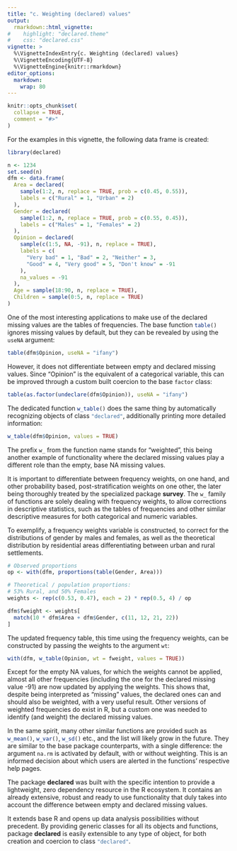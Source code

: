 ```yaml
---
title: "c. Weighting (declared) values"
output:
  rmarkdown::html_vignette:
#    highlight: "declared.theme"
#    css: "declared.css"
vignette: >
  %\VignetteIndexEntry{c. Weighting (declared) values}
  %\VignetteEncoding{UTF-8}
  %\VignetteEngine{knitr::rmarkdown}
editor_options: 
  markdown: 
    wrap: 80
---
```


```r
knitr::opts_chunk$set(
  collapse = TRUE,
  comment = "#>"
)
```


For the examples in this vignette, the following data frame is created:

```r
library(declared)

n <- 1234
set.seed(n)
dfm <- data.frame(
  Area = declared(
    sample(1:2, n, replace = TRUE, prob = c(0.45, 0.55)),
    labels = c("Rural" = 1, "Urban" = 2)
  ),
  Gender = declared(
    sample(1:2, n, replace = TRUE, prob = c(0.55, 0.45)),
    labels = c("Males" = 1, "Females" = 2)
  ),
  Opinion = declared(
    sample(c(1:5, NA, -91), n, replace = TRUE),
    labels = c(
      "Very bad" = 1, "Bad" = 2, "Neither" = 3,
      "Good" = 4, "Very good" = 5, "Don't know" = -91
    ),
    na_values = -91
  ),
  Age = sample(18:90, n, replace = TRUE),
  Children = sample(0:5, n, replace = TRUE)
)
```

One of the most interesting applications to make use of the declared missing
values are the tables of frequencies. The base function `table()`{.R} ignores
missing values by default, but they can be revealed by using the `useNA`{.R}
argument:

```r
table(dfm$Opinion, useNA = "ifany")
```

However, it does not differentiate between empty and declared missing values.
Since "Opinion" is the equivalent of a categorical variable, this can be
improved through a custom built coercion to the base `factor`{.R} class:

```r
table(as.factor(undeclare(dfm$Opinion)), useNA = "ifany")
```

The dedicated function `w_table()`{.R} does the same thing by automatically
recognizing objects of class `"declared"`{.R}, additionally printing more detailed
information:

```r
w_table(dfm$Opinion, values = TRUE)
```

The prefix `w_`{.R} from the function name stands for "weighted", this being another
example of functionality where the declared missing values play a different role
than the empty, base NA missing values.

It is important to differentiate between frequency weights, on one hand, and
other probability based, post-stratification weights on one other, the later
being thoroughly treated by the specialized package **survey**. The `w_`{.R} family
of functions are solely dealing with frequency weights, to allow corrections in
descriptive statistics, such as the tables of frequencies and other similar
descriptive measures for both categorical and numeric variables.

To exemplify, a frequency weights variable is constructed, to correct for the
distributions of gender by males and females, as well as the theoretical
distribution by residential areas differentiating between urban and rural
settlements.

```r
# Observed proportions
op <- with(dfm, proportions(table(Gender, Area)))

# Theoretical / population proportions:
# 53% Rural, and 50% Females
weights <- rep(c(0.53, 0.47), each = 2) * rep(0.5, 4) / op

dfm$fweight <- weights[
  match(10 * dfm$Area + dfm$Gender, c(11, 12, 21, 22))
]
```

The updated frequency table, this time using the frequency weights, can be
constructed by passing the weights to the argument `wt`{.R}:

```r
with(dfm, w_table(Opinion, wt = fweight, values = TRUE))
```

Except for the empty NA values, for which the weights cannot be applied, almost
all other frequencies (including the one for the declared missing value -91) are
now updated by applying the weights. This shows that, despite being interpreted
as "missing" values, the declared ones can and should also be weighted, with a
very useful result. Other versions of weighted frequencies do exist in R, but a
custom one was needed to identify (and weight) the declared missing values.

In the same spirit, many other similar functions are provided such as
`w_mean()`{.R}, `w_var()`{.R}, `w_sd()`{.R} etc., and the list will likely grow
in the future. They are similar to the base package counterparts, with a single
difference: the argument `na.rm`{.R} is activated by default, with or without
weighting. This is an informed decision about which users are alerted in the
functions' respective help pages.

The package **declared** was built with the specific intention to provide a
lightweight, zero dependency resource in the R ecosystem. It contains an already
extensive, robust and ready to use functionality that duly takes into account
the difference between empty and declared missing values.

It extends base R and opens up data analysis possibilities without precedent. By
providing generic classes for all its objects and functions, package
**declared** is easily extensible to any type of object, for both creation and
coercion to class `"declared"`{.R}.
